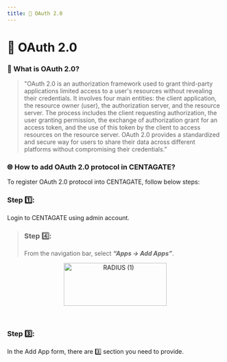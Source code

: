 ```yaml
---
title: 🔐 OAuth 2.0
---
```


# 🔐 OAuth 2.0

### 🤔 What is OAuth 2.0?

> "OAuth 2.0 is an authorization framework used to grant third-party applications limited access to a user's resources without revealing their credentials. It involves four main entities: the client application, the resource owner (user), the authorization server, and the resource server. The process includes the client requesting authorization, the user granting permission, the exchange of authorization grant for an access token, and the use of this token by the client to access resources on the resource server. OAuth 2.0 provides a standardized and secure way for users to share their data across different platforms without compromising their credentials."

### 🌐 How to add OAuth 2.0 protocol in CENTAGATE?
To register OAuth 2.0 protocol into CENTAGATE, follow below steps:

### Step 1️⃣:
Login to CENTAGATE using admin account.

> ### Step 4️⃣:
> From the navigation bar, select ***“Apps → Add Apps”***.
>
> &#x20;    
<p align="center">
  <img 
    src="https://raw.githubusercontent.com/signingclouddev/CentagateDocs/main/image/1.4 Developer Guide/1.4.2 Integration Guide/radius(1).png" 
    width="240" 
    height="100" 
    alt="RADIUS (1)"
  />
</p>

<br>

### Step 3️⃣: 
In the Add App form, there are 3️⃣ section you need to provide. 
